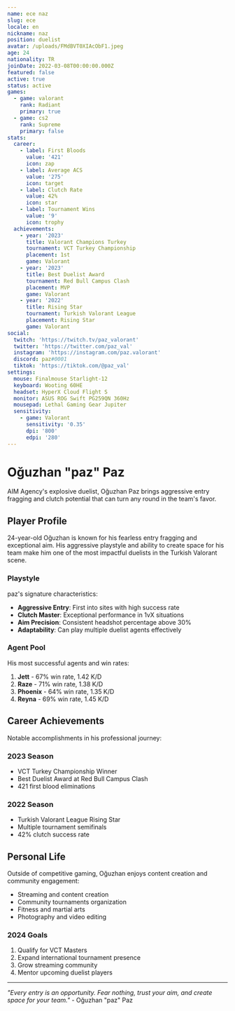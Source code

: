 ```yaml
---
name: ece naz
slug: ece
locale: en
nickname: naz
position: duelist
avatar: /uploads/FMdBVT0XIAcObF1.jpeg
age: 24
nationality: TR
joinDate: 2022-03-08T00:00:00.000Z
featured: false
active: true
status: active
games:
  - game: valorant
    rank: Radiant
    primary: true
  - game: cs2
    rank: Supreme
    primary: false
stats:
  career:
    - label: First Bloods
      value: '421'
      icon: zap
    - label: Average ACS
      value: '275'
      icon: target
    - label: Clutch Rate
      value: 42%
      icon: star
    - label: Tournament Wins
      value: '9'
      icon: trophy
  achievements:
    - year: '2023'
      title: Valorant Champions Turkey
      tournament: VCT Turkey Championship
      placement: 1st
      game: Valorant
    - year: '2023'
      title: Best Duelist Award
      tournament: Red Bull Campus Clash
      placement: MVP
      game: Valorant
    - year: '2022'
      title: Rising Star
      tournament: Turkish Valorant League
      placement: Rising Star
      game: Valorant
social:
  twitch: 'https://twitch.tv/paz_valorant'
  twitter: 'https://twitter.com/paz_val'
  instagram: 'https://instagram.com/paz.valorant'
  discord: paz#0001
  tiktok: 'https://tiktok.com/@paz_val'
settings:
  mouse: Finalmouse Starlight-12
  keyboard: Wooting 60HE
  headset: HyperX Cloud Flight S
  monitor: ASUS ROG Swift PG259QN 360Hz
  mousepad: Lethal Gaming Gear Jupiter
  sensitivity:
    - game: Valorant
      sensitivity: '0.35'
      dpi: '800'
      edpi: '280'
---
```


# Oğuzhan "paz" Paz

AIM Agency's explosive duelist, Oğuzhan Paz brings aggressive entry fragging and clutch potential that can turn any round in the team's favor.

## Player Profile

24-year-old Oğuzhan is known for his fearless entry fragging and exceptional aim. His aggressive playstyle and ability to create space for his team make him one of the most impactful duelists in the Turkish Valorant scene.

### Playstyle

paz's signature characteristics:

* **Aggressive Entry**: First into sites with high success rate
* **Clutch Master**: Exceptional performance in 1vX situations
* **Aim Precision**: Consistent headshot percentage above 30%
* **Adaptability**: Can play multiple duelist agents effectively

### Agent Pool

His most successful agents and win rates:

1. **Jett** - 67% win rate, 1.42 K/D
2. **Raze** - 71% win rate, 1.38 K/D
3. **Phoenix** - 64% win rate, 1.35 K/D
4. **Reyna** - 69% win rate, 1.45 K/D

## Career Achievements

Notable accomplishments in his professional journey:

### 2023 Season

* VCT Turkey Championship Winner
* Best Duelist Award at Red Bull Campus Clash
* 421 first blood eliminations

### 2022 Season

* Turkish Valorant League Rising Star
* Multiple tournament semifinals
* 42% clutch success rate

## Personal Life

Outside of competitive gaming, Oğuzhan enjoys content creation and community engagement:

* Streaming and content creation
* Community tournaments organization
* Fitness and martial arts
* Photography and video editing

### 2024 Goals

1. Qualify for VCT Masters
2. Expand international tournament presence
3. Grow streaming community
4. Mentor upcoming duelist players

***

*"Every entry is an opportunity. Fear nothing, trust your aim, and create space for your team."* - Oğuzhan "paz" Paz
